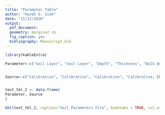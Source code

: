 ```yaml
---
title: "Parameter Table"
author: "Kaveh G. Siah"
date: "11/12/2020"
output: 
  pdf_document:
  geometry: margin=2 cm
  fig_caption: yes
  bibliography: Manuscript.bib
---
```



```r
library(kableExtra)

```

```r


Parameter<-c("Soil Layer", "Soil Layer", "Depth", "Thickness", "Bulk Density", "Solid Density", "Stoniness", "Root Fraction", "pKGibb", "pkAl precip", "pCO2", "Area", "Wilting Point", "Field Capacity", "Saturation", "CEC", "KH Cation", "Percent Mineral Area", "Uptake Fraction Per Layer (all nutrients)", "Nitrification (ks, knit)", "Microbial Turnover", "Organic Matter Parameters", "Soil Solution Initial (Multiple Species)", "Soil Adsorbed Anions Initial", "CEC Initial")


Source<-c("Calibrative", "Calibrative", "Calibrative", "Calibrative; ERS Lysimeter", "Hynicka et al., 2016", "N/A", "Hynicka et al., 2016", "Harrington et al., 2017","Calibrative; Anderson et al., 2002","Al precipitation constant (unused in current version)", "Original","Calibrative; Sverdrup and Warfvinge 1993","NCSS: Enter Site Details?", "NCSS", "Assumed", "Hynicka et al., 2016", "Calculated using ERS Lysimeter and Hynicka et al., 2016: Partial Calibration", "Calibrative: Anderson et al., 2002, NCSS, Franklin and Williams 1971" , "Null", "Perakis and Sinkhorn, 2011; Calibrative", "Original", "Perakis and Sinkhorn, 2011", "ERS Lysimeter", "Needs to be checked; Harward et al., 1962 for Adsorption Dynamics; Chappell and Miller, 1988; Johnson and Lindburg 1992", "Hynicka et al., 2016")


text_tbl_2 <- data.frame(
Parameter, Source
)

kbl(text_tbl_2, caption="Soil Parameters File", booktabs = TRUE, col.names= c("Input Parameter", "Source"), escape=FALSE) %>% kable_styling(full_width = F, latex_options = c("scale_down", "striped", "hold_position"))

```
